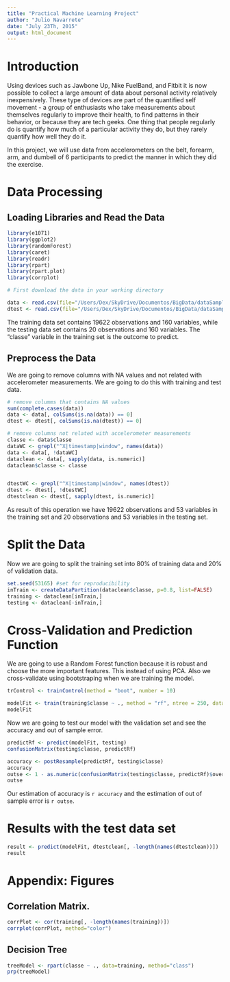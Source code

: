 ```yaml
---
title: "Practical Machine Learning Project"
author: "Julio Navarrete"
date: "July 23Th, 2015"
output: html_document
---
```

# Introduction

Using devices such as Jawbone Up, Nike FuelBand, and Fitbit it is now possible to collect a large amount of data about personal activity relatively inexpensively. These type of devices are part of the quantified self movement - a group of enthusiasts who take measurements about themselves regularly to improve their health, to find patterns in their behavior, or because they are tech geeks. One thing that people regularly do is quantify how much of a particular activity they do, but they rarely quantify how well they do it.

In this project, we will use data from accelerometers on the belt, forearm, arm, and dumbell of 6 participants to predict the manner in which they did the exercise.

# Data Processing

## Loading Libraries and Read the Data

```r

library(e1071)
library(ggplot2)
library(randomForest)
library(caret)
library(readr)
library(rpart)
library(rpart.plot)
library(corrplot)

# First download the data in your working directory

data <- read.csv(file="/Users/Dex/SkyDrive/Documentos/BigData/dataSample/pml-training.csv")
dtest <- read.csv(file="/Users/Dex/SkyDrive/Documentos/BigData/dataSample/pml-testing.csv")

```

The training data set contains 19622 observations and 160 variables, while the testing data set contains 20 observations and 160 variables. The "classe" variable in the training set is the outcome to predict.

## Preprocess the Data

We are going to remove columns with NA values and not related with accelerometer measurements.  We are going to do this with training and test data.

```r
# remove columms that contains NA values
sum(complete.cases(data))
data <- data[, colSums(is.na(data)) == 0]
dtest <- dtest[, colSums(is.na(dtest)) == 0]

# remove columns not related with accelerometer measurements
classe <- data$classe
dataWC <- grepl("^X|timestamp|window", names(data))
data <- data[, !dataWC]
dataclean <- data[, sapply(data, is.numeric)]
dataclean$classe <- classe


dtestWC <- grepl("^X|timestamp|window", names(dtest))
dtest <- dtest[, !dtestWC]
dtestclean <- dtest[, sapply(dtest, is.numeric)]
```

As result of this operation we have 19622 observations and 53 variables in the training set and 20 observations and 53 variables in the testing set.

# Split the Data

Now we are going to split the training set into 80% of training data and 20% of validation data.

```r
set.seed(53165) #set for reproducibility
inTrain <- createDataPartition(dataclean$classe, p=0.8, list=FALSE)
training <- dataclean[inTrain,]
testing <- dataclean[-inTrain,]
```

# Cross-Validation and Prediction Function

We are going to use a Random Forest function because it is robust and choose the more important features. This instead of using PCA.  Also we cross-validate using bootstraping when we are training the model.

```r
trControl <- trainControl(method = "boot", number = 10)

modelFit <- train(training$classe ~ ., method = "rf", ntree = 250, data=training, trControl = trControl)
modelFit
```

Now we are going to test our model with the validation set and see the accuracy and out of sample error.

```r
predictRf <- predict(modelFit, testing)
confusionMatrix(testing$classe, predictRf)
```

```r
accuracy <- postResample(predictRf, testing$classe)
accuracy
outse <- 1 - as.numeric(confusionMatrix(testing$classe, predictRf)$overall[1])
outse
```

Our estimation of accuracy is `r accuracy` and the estimation of out of sample error is `r outse`.

# Results with the test data set

```r
result <- predict(modelFit, dtestclean[, -length(names(dtestclean))])
result
```

# Appendix: Figures

## Correlation Matrix.
```r
corrPlot <- cor(training[, -length(names(training))])
corrplot(corrPlot, method="color")
```

## Decision Tree
```r
treeModel <- rpart(classe ~ ., data=training, method="class")
prp(treeModel)
```

